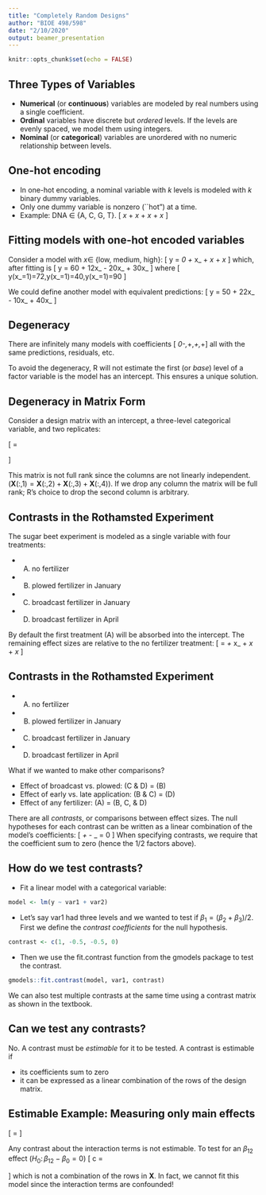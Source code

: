 ```yaml
---
title: "Completely Random Designs"
author: "BIOE 498/598"
date: "2/10/2020"
output: beamer_presentation
---
```


```r
knitr::opts_chunk$set(echo = FALSE)
```

## Three Types of Variables

- **Numerical** (or **continuous**) variables are modeled by real numbers using a single coefficient.
- **Ordinal** variables have discrete but *ordered* levels. If the levels are evenly spaced, we model them using integers.
- **Nominal** (or **categorical**) variables are unordered with no numeric relationship between levels.

## One-hot encoding

- In one-hot encoding, a nominal variable with $k$ levels is modeled with $k$ binary dummy variables.
- Only one dummy variable is nonzero (``hot") at a time.
- Example: DNA $\in$ \{A, C, G, T\}.
\[ \beta_\mathrm{A}x_\mathrm{A} + \beta_\mathrm{C}x_\mathrm{C} + \beta_\mathrm{G}x_\mathrm{G} + \beta_\mathrm{T}x_\mathrm{T} \]

## Fitting models with one-hot encoded variables

Consider a model with $x \in$ \{low, medium, high\}:
\[ y = \beta_0 + \beta_\mathrm{low}x_\mathrm{low} + \beta_\mathrm{med}x_\mathrm{med} + \beta_\mathrm{high}x_\mathrm{high} \]
which, after fitting is
\[ y = 60 + 12x_\mathrm{low} - 20x_\mathrm{med} + 30x_\mathrm{high} \]
where 
\[ y(x_\mathrm{low}=1)=72,\quad y(x_\mathrm{med}=1)=40,\quad y(x_\mathrm{high}=1)=90 \]

\pause
We could define another model with equivalent predictions:
\[ y = 50 + 22x_\mathrm{low} - 10x_\mathrm{med} + 40x_\mathrm{high} \]

## Degeneracy

There are infinitely many models with coefficients
\[ \beta_0-\Delta,\quad \beta_\mathrm{low}+\Delta,\quad \beta_\mathrm{med}+\Delta,\quad \beta_\mathrm{high}+\Delta \]
all with the same predictions, residuals, etc.

To avoid the degeneracy, R will not estimate the first (or *base*) level of a factor variable is the model has an intercept. This ensures a unique solution.

## Degeneracy in Matrix Form

Consider a design matrix with an intercept, a three-level categorical variable, and two replicates:

\[ \mathbf{X} = \begin{pmatrix} 1&1&0&0 \\ 1&1&0&0 \\ 1&0&1&0 \\ 1&0&1&0 \\ 1&0&0&1 \\ 1&0&0&1 \end{pmatrix} \]

This matrix is not full rank since the columns are not linearly independent. ($\mathbf{X}(:,1) = \mathbf{X}(:,2) + \mathbf{X}(:,3) + \mathbf{X}(:,4)$). If we drop any column the matrix will be full rank; R's choice to drop the second column is arbitrary.

## Contrasts in the Rothamsted Experiment

The sugar beet experiment is modeled as a single variable with four treatments:

- (A) no fertilizer
- (B) plowed fertilizer in January
- (C) broadcast fertilizer in January
- (D) broadcast fertilizer in April

By default the first treatment (A) will be absorbed into the intercept. The remaining effect sizes are relative to the no fertilizer treatment:
\[ \mathrm{yield} = \beta_\mathrm{A} + \beta_\mathrm{B}x_\mathrm{B} + \beta_\mathrm{C}x_\mathrm{C} + \beta_\mathrm{D}x_\mathrm{D} \]

## Contrasts in the Rothamsted Experiment

- (A) no fertilizer
- (B) plowed fertilizer in January
- (C) broadcast fertilizer in January
- (D) broadcast fertilizer in April

What if we wanted to make other comparisons?

- Effect of broadcast vs. plowed: (C & D) = (B)
- Effect of early vs. late application: (B & C) = (D)
- Effect of any fertilizer: (A) = (B, C, & D)

\pause
There are all *contrasts*, or comparisons between effect sizes. The null hypotheses for each contrast can be written as a linear combination of the model's coefficients:
\[ \frac{1}{2}\beta_\mathrm{C} + \frac{1}{2}\beta_\mathrm{D} - \beta_\mathrm{B} = 0 \]
When specifying contrasts, we require that the coefficient sum to zero (hence the 1/2 factors above).

## How do we test contrasts?

- Fit a linear model with a categorical variable:
```r
model <- lm(y ~ var1 + var2)
```
- Let's say var1 had three levels and we wanted to test if $\beta_1 = (\beta_2 + \beta_3)/2$. First we define the *contrast coefficients* for the null hypothesis.
```r
contrast <- c(1, -0.5, -0.5, 0)
```
- Then we use the fit.contrast function from the gmodels package to test the contrast.
```r
gmodels::fit.contrast(model, var1, contrast)
```

We can also test multiple contrasts at the same time using a contrast matrix as shown in the textbook.

## Can we test any contrasts?

No. A contrast must be *estimable* for it to be tested. A contrast is estimable if

- its coefficients sum to zero
- it can be expressed as a linear combination of the rows of the design matrix.

## Estimable Example: Measuring only main effects

\[ \mathbf{X} = \bordermatrix{~ & \beta_0 & \beta_2 & \beta_3 & \beta_{12} & \beta_{13} & \beta_{23} \cr 
                                & 1 & 0 & 0 & 0 & 0 & 0 \cr 
                                & 1 & 0 & 0 & 0 & 0 & 0 \cr 
                                & 1 & 1 & 0 & 0 & 0 & 0 \cr 
                                & 1 & 1 & 0 & 0 & 0 & 0 \cr 
                                & 1 & 0 & 1 & 0 & 0 & 0 \cr 
                                & 1 & 0 & 1 & 0 & 0 & 0 \cr }   \]

Any contrast about the interaction terms is not estimable. To test for an $\beta_{12}$ effect ($H_0:\, \beta_{12} - \beta_0 = 0$)
\[ c = \begin{pmatrix} 1&0&0&-1&0&0 \end{pmatrix} \]
which is not a combination of the rows in $\mathbf{X}$. In fact, we cannot fit this model since the interaction terms are confounded!
